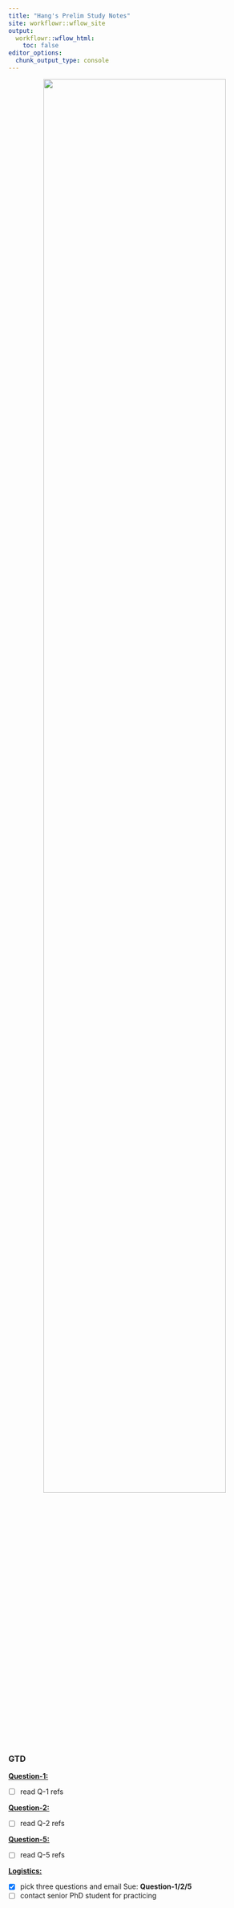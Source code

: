 ```yaml
---
title: "Hang's Prelim Study Notes"
site: workflowr::wflow_site
output:
  workflowr::wflow_html:
    toc: false
editor_options:
  chunk_output_type: console
---
```


<p align="center">
  <img src="https://github.com/chenh19/prelim/raw/main/notes/images/exam.png" width=85%>
</p>


### GTD

[**Question-1: **](https://chenh19.github.io/prelim/question_1.html)  

- [ ] read Q-1 refs


[**Question-2: **](https://chenh19.github.io/prelim/question_2.html)  

- [ ] read Q-2 refs


[**Question-5: **](https://chenh19.github.io/prelim/question_5.html)  

- [ ] read Q-5 refs


[**Logistics: **](https://chenh19.github.io/prelim/misc.html)

- [x] pick three questions and email Sue: **Question-1/2/5**
- [ ] contact senior PhD student for practicing